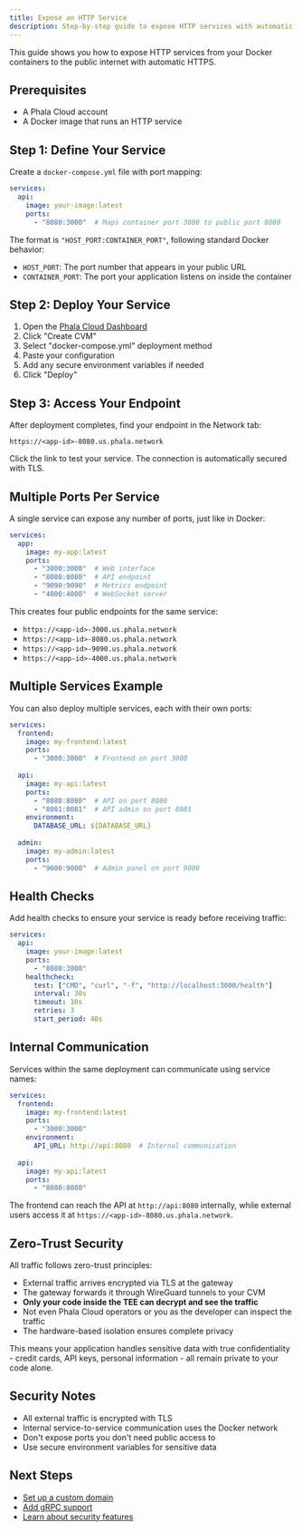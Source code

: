 ```yaml
---
title: Expose an HTTP Service
description: Step-by-step guide to expose HTTP services with automatic HTTPS
---
```


This guide shows you how to expose HTTP services from your Docker containers to the public internet with automatic HTTPS.

## Prerequisites

- A Phala Cloud account
- A Docker image that runs an HTTP service

## Step 1: Define Your Service

Create a `docker-compose.yml` file with port mapping:

```yaml
services:
  api:
    image: your-image:latest
    ports:
      - "8080:3000"  # Maps container port 3000 to public port 8080
```

The format is `"HOST_PORT:CONTAINER_PORT"`, following standard Docker behavior:
- `HOST_PORT`: The port number that appears in your public URL
- `CONTAINER_PORT`: The port your application listens on inside the container

## Step 2: Deploy Your Service

1. Open the [Phala Cloud Dashboard](https://cloud.phala.network)
2. Click "Create CVM"
3. Select "docker-compose.yml" deployment method
4. Paste your configuration
5. Add any secure environment variables if needed
6. Click "Deploy"

## Step 3: Access Your Endpoint

After deployment completes, find your endpoint in the Network tab:

```
https://<app-id>-8080.us.phala.network
```

Click the link to test your service. The connection is automatically secured with TLS.

## Multiple Ports Per Service

A single service can expose any number of ports, just like in Docker:

```yaml
services:
  app:
    image: my-app:latest
    ports:
      - "3000:3000"  # Web interface
      - "8080:8080"  # API endpoint
      - "9090:9090"  # Metrics endpoint
      - "4000:4000"  # WebSocket server
```

This creates four public endpoints for the same service:
- `https://<app-id>-3000.us.phala.network`
- `https://<app-id>-8080.us.phala.network`
- `https://<app-id>-9090.us.phala.network`
- `https://<app-id>-4000.us.phala.network`

## Multiple Services Example

You can also deploy multiple services, each with their own ports:

```yaml
services:
  frontend:
    image: my-frontend:latest
    ports:
      - "3000:3000"  # Frontend on port 3000
  
  api:
    image: my-api:latest
    ports:
      - "8080:8080"  # API on port 8080
      - "8081:8081"  # API admin on port 8081
    environment:
      DATABASE_URL: ${DATABASE_URL}
  
  admin:
    image: my-admin:latest
    ports:
      - "9000:9000"  # Admin panel on port 9000
```

## Health Checks

Add health checks to ensure your service is ready before receiving traffic:

```yaml
services:
  api:
    image: your-image:latest
    ports:
      - "8080:3000"
    healthcheck:
      test: ["CMD", "curl", "-f", "http://localhost:3000/health"]
      interval: 30s
      timeout: 10s
      retries: 3
      start_period: 40s
```

## Internal Communication

Services within the same deployment can communicate using service names:

```yaml
services:
  frontend:
    image: my-frontend:latest
    ports:
      - "3000:3000"
    environment:
      API_URL: http://api:8080  # Internal communication
  
  api:
    image: my-api:latest
    ports:
      - "8080:8080"
```

The frontend can reach the API at `http://api:8080` internally, while external users access it at `https://<app-id>-8080.us.phala.network`.

## Zero-Trust Security

All traffic follows zero-trust principles:
- External traffic arrives encrypted via TLS at the gateway
- The gateway forwards it through WireGuard tunnels to your CVM
- **Only your code inside the TEE can decrypt and see the traffic**
- Not even Phala Cloud operators or you as the developer can inspect the traffic
- The hardware-based isolation ensures complete privacy

This means your application handles sensitive data with true confidentiality - credit cards, API keys, personal information - all remain private to your code alone.

## Security Notes

- All external traffic is encrypted with TLS
- Internal service-to-service communication uses the Docker network
- Don't expose ports you don't need public access to
- Use secure environment variables for sensitive data

## Next Steps

- [Set up a custom domain](/phala-cloud/networking/how-to/setup-custom-domain)
- [Add gRPC support](/phala-cloud/networking/how-to/setup-grpc-service)
- [Learn about security features](/phala-cloud/networking/security)